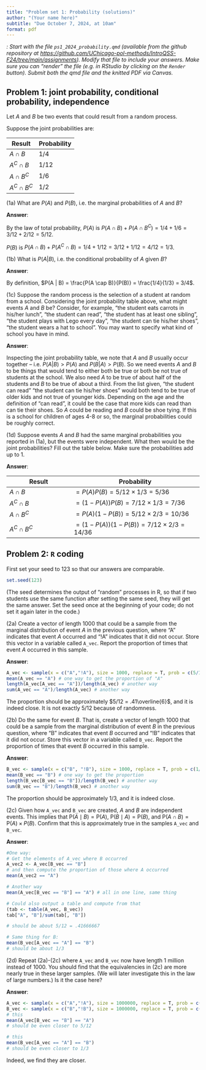 ```yaml
---
title: "Problem set 1: Probability (solutions)"
author: "(Your name here)"
subtitle: "Due October 7, 2024, at 10am"
format: pdf
---
```


*\textsc{Note}: Start with the file `ps1_2024_probability.qmd` (available from the github repository at <https://github.com/UChicago-pol-methods/IntroQSS-F24/tree/main/assignments>). Modify that file to include your answers. Make sure you can "render" the file (e.g. in RStudio by clicking on the `Render` button). Submit both the qmd file and the knitted PDF via Canvas.* 

<!-- change empirical setting, change numbers -->
<!-- numbers must add up to 1, not have independence --> 

## Problem 1: joint probability, conditional probability, independence

Let $A$ and $B$ be two events that could result from a random process.

Suppose the joint probabilities are:

| Result  | Probability |
|------|------------|
|  $A \cap B$   |   $1/4$    |
|  $A^C \cap B$   |  $1/12$   |
|  $A \cap B^C$   |  $1/6$   |
|  $A^C \cap B^C$   |  $1/2$  |

\vspace{.2in}

(1a) What are $P(A)$ and $P(B)$, i.e. the marginal probabilities of $A$ and $B$?

**Answer**: 

By the law of total probability, $P(A)$ is $P(A \cap B) + P(A \cap B^C) = 1/4 + 1/6 = 3/12 + 2/12 = 5/12$. 

$P(B)$ is $P(A \cap B) + P(A^C \cap B) = 1/4 + 1/12 = 3/12 + 1/12 = 4/12 = 1/3$. 


\vspace{.1in}

(1b) What is $P(A | B)$, i.e. the conditional probability of $A$ given $B$?  

**Answer**: 

By definition,  $P(A | B) = \frac{P(A \cap B)}{P(B)} = \frac{1/4}{1/3} = 3/4$. 


\vspace{.1in}

(1c) Suppose the random process is the selection of a student at random from a school. Considering the joint probability table above, what might events $A$ and $B$ be? Consider, for example, "the student eats carrots in his/her lunch", "the student can read", "the student has at least one sibling", "the student plays with Lego every day", "the student can tie his/her shoes", "the student wears a hat to school". You may want to specify what kind of school you have in mind.

**Answer**:  

Inspecting the joint probability table, we note that $A$ and $B$ usually occur together -- i.e. $P(A | B) > P(A)$ and $P(B | A) > P(B)$. So we need events $A$ and $B$ to be things that would tend to either both be true or both be not true of students at the school. We also need $A$ to be true of about half of the students and $B$ to be true of about a third. From the list given, "the student can read" "the student can tie his/her shoes" would both tend to be true of older kids and not true of younger kids. Depending on the age and the definition of "can read", it could be the case that more kids can read than can tie their shoes. So $A$ could be reading and $B$ could be shoe tying. If this is a school for children of ages 4-8 or so, the marginal probabilities could be roughly correct. 


\vspace{.1in}

(1d) Suppose events $A$ and $B$ had the same marginal probabilities you reported in (1a), but the events were independent. What then would be the joint probabilities? Fill out the table below. Make sure the probabilities add up to 1.

**Answer**:

| Result  | Probability |
|------|------------|
|  $A \cap B$   |   $= P(A) P(B) =  5/12 \times 1/3 = 5/36$  |
|  $A^C \cap B$   | $= (1 - P(A)) P(B) =  7/12 \times 1/3 = 7/36$     |
|  $A \cap B^C$   | $=  P(A) (1 - P(B)) = 5/12 \times 2/3 = 10/36$  |
|  $A^C \cap B^C$   | $= (1 - P(A)) (1 - P(B)) = 7/12 \times 2/3 = 14/36$    |



\vspace{.2in}




## Problem 2: `R` coding

First set your seed to 123 so that our answers are comparable. 

```r
set.seed(123)
```

(The seed determines the output of "random" processes in R, so that if two students use the same function after setting the same seed, they will get the same answer. Set the seed once at the beginning of your code; do not set it again later in the code.)

(2a) Create a vector of length 1000 that could be a sample from the marginal distribution of event $A$ in the previous question, where "A" indicates that event $A$ occurred and "!A" indicates that it did not occur. Store this vector in a variable called `A_vec`. Report the proportion of times that event $A$ occurred in this sample. 

**Answer**: 
```r
A_vec <- sample(x = c("A","!A"), size = 1000, replace = T, prob = c(5/12, 7/12))
mean(A_vec == "A") # one way to get the proportion of "A"
length(A_vec[A_vec == "A"])/length(A_vec) # another way
sum(A_vec == "A")/length(A_vec) # another way
```

The proportion should be approximately $5/12 = .41\overline{6}$, and it is indeed close. It is not exactly 5/12 because of randomness. 

\vspace{.1in}

(2b) Do the same for event $B$. That is, create a vector of length 1000 that could be a sample from the marginal distribution of event $B$ in the previous question, where "B" indicates that event $B$ occurred and "!B" indicates that it did not occur. Store this vector in a variable called `B_vec`. Report the proportion of times that event $B$ occurred in this sample. 

**Answer**: 

```r
B_vec <- sample(x = c("B", "!B"), size = 1000, replace = T, prob = c(1/3, 2/3))
mean(B_vec == "B") # one way to get the proportion
length(B_vec[B_vec == "B"])/length(B_vec) # another way
sum(B_vec == "B")/length(B_vec) # another way
```

The proportion should be approximately 1/3, and it is indeed close.  

\vspace{.1in}

(2c) Given how `A_vec` and `B_vec` are created, $A$ and $B$ are independent events. This implies that $\text{P}(A \mid B) = \text{P}(A)$, $\text{P}(B \mid A) = \text{P}(B)$, and $\text{P}(A \cap B) = \text{P}(A) \times P(B)$. Confirm that this is approximately true in the samples `A_vec` and `B_vec`.

**Answer**: 

```r
#One way: 
# Get the elements of A_vec where B occurred 
A_vec2 <- A_vec[B_vec == "B"]
# and then compute the proportion of those where A occurred
mean(A_vec2 == "A")

# Another way
mean(A_vec[B_vec == "B"] == "A") # all in one line, same thing

# Could also output a table and compute from that
(tab <- table(A_vec, B_vec))
tab["A", "B"]/sum(tab[, "B"])

# should be about 5/12 = .41666667

# Same thing for B: 
mean(B_vec[A_vec == "A"] == "B") 
# should be about 1/3
```

\vspace{.1in}

(2d) Repeat (2a)-(2c) where `A_vec` and `B_vec` now have length 1 million instead of 1000. You should find that the equivalencies in (2c) are more nearly true in these larger samples. (We will later investigate this in the law of large numbers.) Is it the case here? 

**Answer**: 

```r
A_vec <- sample(x = c("A","!A"), size = 1000000, replace = T, prob = c(5/12, 7/12))
B_vec <- sample(x = c("B","!B"), size = 1000000, replace = T, prob = c(1/3, 2/3))
# this
mean(A_vec[B_vec == "B"] == "A")
# should be even closer to 5/12

# this
mean(B_vec[A_vec == "A"] == "B")
# should be even closer to 1/3
```

Indeed, we find they are closer.


